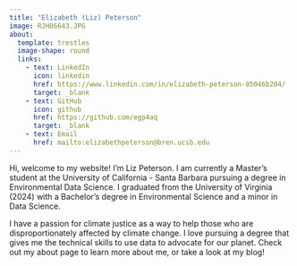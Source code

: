 ```yaml
---
title: "Elizabeth (Liz) Peterson"
image: RJH06643.JPG
about:
  template: trestles
  image-shape: round
  links:
    - text: LinkedIn
      icon: linkedin
      href: https://www.linkedin.com/in/elizabeth-peterson-85046b204/
      target: _blank
    - text: GitHub
      icon: github
      href: https://github.com/egp4aq
      target: _blank
    - text: Email
      href: mailto:elizabethpeterson@bren.ucsb.edu
---
```


Hi, welcome to my website! I'm Liz Peterson. I am currently a Master's student at the University of California - Santa Barbara pursuing a degree in Environmental Data Science. I graduated from the University of Virginia (2024) with a Bachelor’s degree in Environmental Science and a minor in Data Science. 

I have a passion for climate justice as a way to help those who are disproportionately affected by climate change. I love pursuing a degree that gives me the technical skills to use data to advocate for our planet. Check out my about page to learn more about me, or take a look at my blog!


